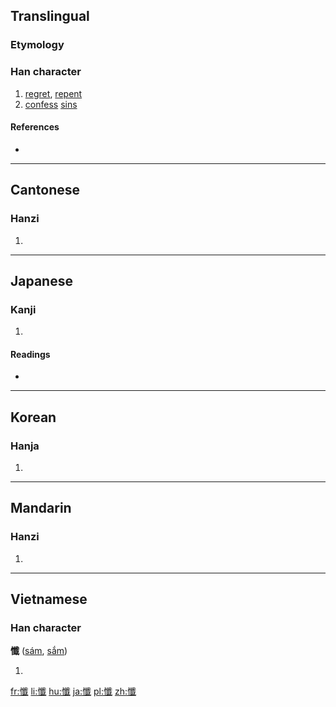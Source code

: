 {{also|忏|懴}}
==Translingual==

===Etymology===
{{Han compound|心|韱|c1=s|c2=p|t1=heart|ls=psc}}

===Han character===
{{Han char|rn=61|rad=心|as=17|sn=20|four=9305<sub>0</sub>|canj=心人戈一 (POIM)|ids=⿰[[忄]][[韱]]}}

# [[regret]], [[repent]]
# [[confess]] [[sin]]s

====References====
* {{Han ref|kx=0408.340|dkj=11478|dj=0750.090|hdz=42370.150|uh=61FA|ud=25082|bh=C462|bd=50274}}

----

==Cantonese==

===Hanzi===
{{yue-hanzi|jyut=|y=chaam3|sim=忏}}

# {{defn|lang=yue|sort=心17}}

----

==Japanese==

===Kanji===
{{ja-kanji|grade=|rs=心17}}

# {{defn|lang=ja|sort=心17}}

====Readings====
* {{ja-readings|on=[[ざん]] (zan), [[さん]] (san)|kun=[[くいる]] (kuiru)}}

----

==Korean==

===Hanja===
{{ko-hanja|hangeul=[[참]]|eumhun=|rv=cham|mr=ch'am|y=cham}}

# {{defn|lang=ko|sort=心17}}

----

==Mandarin==

===Hanzi===
{{cmn-hanzi|sim=忏|pin=[[chàn]] ([[chan4]])|wg=ch'an<sup>4</sup>}}

# {{defn|lang=cmn|sort=心17}}

----

==Vietnamese==

===Han character===
'''懺''' ([[sám]], [[sắm]])

# {{defn|lang=vi}}

[[fr:懺]]
[[li:懺]]
[[hu:懺]]
[[ja:懺]]
[[pl:懺]]
[[zh:懺]]